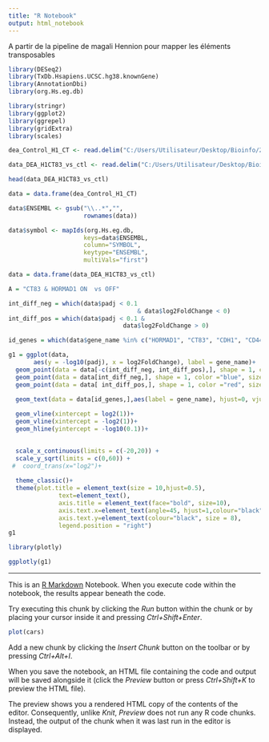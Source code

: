 ---
title: "R Notebook"
output: html_notebook
---

A partir de la pipeline de magali Hennion pour mapper les éléments transposables


```{r warning=FALSE}
library(DESeq2)
library(TxDb.Hsapiens.UCSC.hg38.knownGene)
library(AnnotationDbi)
library(org.Hs.eg.db)

library(stringr)
library(ggplot2)
library(ggrepel)
library(gridExtra)
library(scales)
```


```{r}
dea_Control_H1_CT <- read.delim("C:/Users/Utilisateur/Desktop/Bioinfo/220104_HMLE_TE/hmle_rnaseq/mapping_HISAT2/counting_featureCounts/DEA_DESeq2/Tables/dea_Control_H1_CT.tsv")

data_DEA_H1CT83_vs_ctl <- read.delim("C:/Users/Utilisateur/Desktop/Bioinfo/YO_Scripts propres/2020_Breast_Marthe/data/data_DEA_H1CT83_vs_ctl.txt")

head(data_DEA_H1CT83_vs_ctl)
```


```{r}
data = data.frame(dea_Control_H1_CT)

data$ENSEMBL <- gsub("\\..*","",
                     rownames(data))

data$symbol <- mapIds(org.Hs.eg.db,
                     keys=data$ENSEMBL,
                     column="SYMBOL",
                     keytype="ENSEMBL",
                     multiVals="first")
```
```{r}
data = data.frame(data_DEA_H1CT83_vs_ctl)

```





```{r}
A = "CT83 & HORMAD1 ON  vs OFF"

int_diff_neg = which(data$padj < 0.1
                                    & data$log2FoldChange < 0)
int_diff_pos = which(data$padj < 0.1 & 
                                data$log2FoldChange > 0)

id_genes = which(data$gene_name %in% c("HORMAD1", "CT83", "CDH1", "CD44", "KRT8", "KRT18") == T)

g1 = ggplot(data,
       aes(y = -log10(padj), x = log2FoldChange), label = gene_name)+
  geom_point(data = data[-c(int_diff_neg, int_diff_pos),], shape = 1, color ="black")+
  geom_point(data = data[int_diff_neg,], shape = 1, color ="blue", size = 3)+
  geom_point(data = data[ int_diff_pos,], shape = 1, color ="red", size = 3)+

  geom_text(data = data[id_genes,],aes(label = gene_name), hjust=0, vjust=0)+
  
  geom_vline(xintercept = log2(1))+
  geom_vline(xintercept = -log2(1))+
  geom_hline(yintercept = -log10(0.1))+

  
  scale_x_continuous(limits = c(-20,20)) + 
  scale_y_sqrt(limits = c(0,60)) +    
 #  coord_trans(x="log2")+
  
  theme_classic()+                                                     
  theme(plot.title = element_text(size = 10,hjust=0.5),    
              text=element_text(),
              axis.title = element_text(face="bold", size=10),       
              axis.text.x=element_text(angle=45, hjust=1,colour="black", size = 8),
              axis.text.y=element_text(colour="black", size = 8),
              legend.position = "right")
g1
```
```{r}
library(plotly)

ggplotly(g1)
```












---

This is an [R Markdown](http://rmarkdown.rstudio.com) Notebook. When you execute code within the notebook, the results appear beneath the code. 

Try executing this chunk by clicking the *Run* button within the chunk or by placing your cursor inside it and pressing *Ctrl+Shift+Enter*. 

```{r}
plot(cars)
```

Add a new chunk by clicking the *Insert Chunk* button on the toolbar or by pressing *Ctrl+Alt+I*.

When you save the notebook, an HTML file containing the code and output will be saved alongside it (click the *Preview* button or press *Ctrl+Shift+K* to preview the HTML file).

The preview shows you a rendered HTML copy of the contents of the editor. Consequently, unlike *Knit*, *Preview* does not run any R code chunks. Instead, the output of the chunk when it was last run in the editor is displayed.

